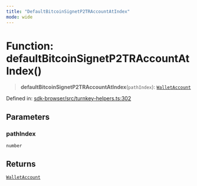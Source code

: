 ```yaml
---
title: "DefaultBitcoinSignetP2TRAccountAtIndex"
mode: wide
---
```

  
# Function: defaultBitcoinSignetP2TRAccountAtIndex()

> **defaultBitcoinSignetP2TRAccountAtIndex**(`pathIndex`): [`WalletAccount`](../WalletAccount/readme)

Defined in: [sdk-browser/src/turnkey-helpers.ts:302](https://github.com/tkhq/sdk/blob/94193410cf3571aa019a0b9408107eeb43e39e16/packages/sdk-browser/src/turnkey-helpers.ts#L302)

## Parameters

### pathIndex

`number`

## Returns

[`WalletAccount`](../WalletAccount/readme)

